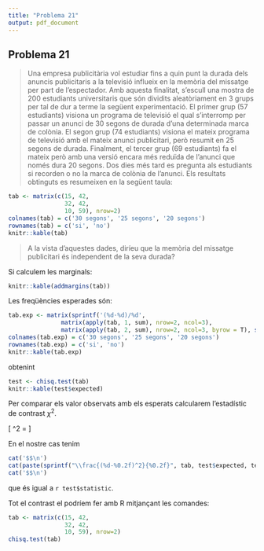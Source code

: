 ```yaml
---
title: "Problema 21"
output: pdf_document
---
```


## Problema 21

> Una empresa publicitària vol estudiar fins a quin punt la durada dels anuncis publicitaris a la televisió influeix en la memòria del missatge per part de l'espectador. Amb aquesta finalitat, s'escull una mostra de 200 estudiants universitaris que són dividits aleatòriament en 3 grups per tal de dur a terme la següent experimentació. El primer grup (57 estudiants) visiona un programa de televisió el qual s'interromp per passar un anunci de 30 segons de durada d'una determinada marca de colònia. El segon grup (74 estudiants) visiona el mateix programa de televisió amb el mateix anunci publicitari, però resumit en 25 segons de durada. Finalment, el tercer grup (69 estudiants) fa el mateix però amb una versió encara més reduïda de l'anunci que només dura 20 segons. Dos dies més tard es pregunta als estudiants si recorden o no la marca de colònia de l'anunci. Els resultats obtinguts es resumeixen en la següent taula:


```r
tab <- matrix(c(15, 42,
                32, 42,
                10, 59), nrow=2)
colnames(tab) = c('30 segons', '25 segons', '20 segons')
rownames(tab) = c('si', 'no')
knitr::kable(tab)
```

> A la vista d'aquestes dades, diríeu que la memòria del missatge publicitari és independent de la seva durada? 

Si calculem les marginals:

```r
knitr::kable(addmargins(tab))
```

Les freqüències esperades són:

```r
tab.exp <- matrix(sprintf('(%d·%d)/%d',
               matrix(apply(tab, 1, sum), nrow=2, ncol=3),
               matrix(apply(tab, 2, sum), nrow=2, ncol=3, byrow = T), sum(tab)), nrow=2, ncol=3)
colnames(tab.exp) = c('30 segons', '25 segons', '20 segons')
rownames(tab.exp) = c('si', 'no')
knitr::kable(tab.exp)
```

obtenint 

```r
test <- chisq.test(tab)
knitr::kable(test$expected)
```


Per comparar els valor observats amb els esperats calcularem  l'estadístic de contrast $\chi^2$. 

\[
\chi^2 = \frac{(O_i-E_i)^2}{E_i}
\]

En el nostre cas tenim

```r
cat('$$\n')
cat(paste(sprintf("\\frac{(%d-%0.2f)^2}{%0.2f}", tab, test$expected, test$expected), collapse='+'))
cat('$$\n')
```

que és igual a `r test$statistic`.

Tot el contrast el podríem fer amb R mitjançant les comandes:

```r
tab <- matrix(c(15, 42,
                32, 42,
                10, 59), nrow=2)
chisq.test(tab)
```